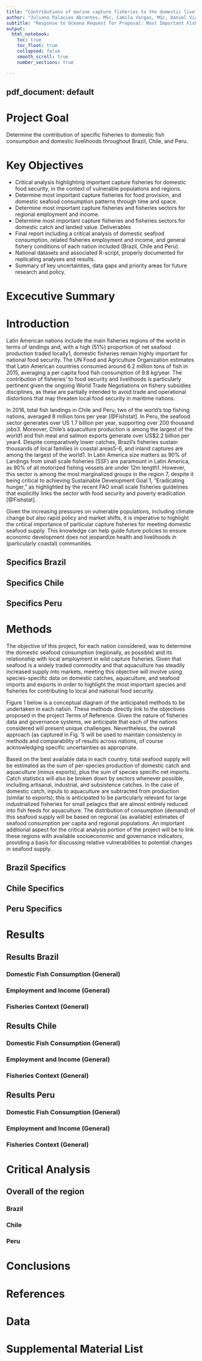 ```yaml
---
title: "Contributions of marine capture fisheries to the domestic livelihoods and seafood consumption of Brazil Chile and Peru"
author: "Juliano Palacios Abrantes, MSc, Camila Vargas, MSc, Daniel Viana, PhD, Maria I. Rivera, MSc, Rocío López, MSc, Santiago de la Puente, MSc, Andrés M. Cisneros-Montemayor, PhD"
subtitle: "Response to Oceana Request for Proposal: Most Important Fisheries for People Study"
output:
  html_notebook: 
    toc: true
    toc_float: true
    collapsed: false
    smooth_scroll: true
    number_sections: true

---
```


  pdf_document: default
---

# Project Goal
Determine the contribution of specific fisheries to domestic fish consumption and domestic
livelihoods throughout Brazil, Chile, and Peru.

# Key Objectives

- Critical analysis highlighting important capture fisheries for domestic food security, in the context
of vulnerable populations and regions.
- Determine most important capture fisheries for food provision, and domestic seafood consumption
patterns through time and space.
- Determine most important capture fisheries and fisheries sectors for regional employment and
income.
- Determine most important capture fisheries and fisheries sectors for domestic catch and landed
value.
Deliverables
- Final report including a critical analysis of domestic seafood consumption, related fisheries
employment and income, and general fishery conditions of each nation included (Brazil, Chile and
Peru).
- National datasets and associated R-script, properly documented for replicating analyses and results.
- Summary of key uncertainties, data gaps and priority areas for future research and policy.

# Excecutive Summary

# Introduction

Latin American nations include the main fisheries regions of the world in terms of landings and, with a high (51%) proportion of net seafood production traded locally1, domestic fisheries remain highly important for national food security. The UN Food and Agriculture Organization estimates that Latin American countries consumed around 6.2 million tons of fish in 2015, averaging a per capita food fish consumption of 9.8 kg/year. The contribution of fisheries’ to food security and livelihoods is particularly pertinent given the ongoing World Trade Negotiations on fishery subsidies disciplines, as these are partially intended to avoid trade and operational distortions that may threaten local food security in maritime nations.

In 2016, total fish landings in Chile and Peru, two of the world’s top fishing nations, averaged 8 million tons per year [@Fishstat]. In Peru, the seafood sector generates over US 1.7 billion per year, supporting over 200 thousand jobs3. Moreover, Chile’s aquaculture production is among the largest of the world1 and fish meal and salmon exports generate over US$2.2 billion per year4. Despite comparatively lower catches, Brazil’s fisheries sustain thousands of local families in coastal areas5-6, and inland captures are among the largest of the world1. In Latin America size matters as 90% of Landings from small scale fisheries (SSF) are paramount in Latin America, as 90% of all motorized fishing vessels are under 12m
length1. However, this sector is among the most marginalized groups in the region 7, despite it being critical to achieving Sustainable Development Goal 1, “Eradicating hunger,” as highlighted by the recent FAO small scale fisheries guidelines that explicitly links the sector with food security and poverty eradication [@Fishstat].

Given the increasing pressures on vulnerable populations, including climate change but also rapid policy and market shifts, it is imperative to highlight the critical importance of particular capture fisheries for meeting domestic seafood supply. This knowledge can help guide future policies to ensure economic development does not jeopardize health and livelihoods in (particularly coastal) communities.

## Specifics Brazil
## Specifics Chile
## Specifics Peru
# Methods

The objective of this project, for each nation considered, was to determine the domestic seafood consumption (regionally, as possible) and its relationship with local employment in wild capture fisheries. Given that seafood is a widely traded commodity and that aquaculture has steadily increased supply into markets, meeting this objective will involve using species-specific data on domestic catches, aquaculture, and seafood imports and exports in order to highlight the most important species and fisheries for contributing to local and national food security.

Figure 1 below is a conceptual diagram of the anticipated methods to be undertaken in each nation. These methods directly link to the objectives proposed in the project Terms of Reference. Given the nature of fisheries data and governance systems, we anticipate that each of the nations considered will present unique challenges. Nevertheless, the overall approach (as captured in Fig. 1) will be used to maintain consistency in methods and comparability of results across nations, of course acknowledging specific uncertainties as appropriate.

Based on the best available data in each country, total seafood supply will be estimated as the sum of per-species production of domestic catch and aquaculture (minus exports), plus the sum of species specific net imports. Catch statistics will also be broken down by sectors whenever possible, including artisanal, industrial, and subsistence catches. In the case of domestic catch, inputs to aquaculture are subtracted from production (similar to exports); this is anticipated to be particularly relevant for large industrialized fisheries for small pelagics that are almost entirely reduced into fish feeds for aquaculture. The distribution of consumption (demand) of this seafood supply will be based on regional (as available) estimates of seafood consumption per capita and regional populations. An important additional aspect for the critical analysis portion of the project will be to link these regions with available socioeconomic and governance indicators, providing a basis for discussing relative vulnerabilities to potential
changes in seafood supply.

## Brazil Specifics
## Chile Specifics
## Peru Specifics
# Results
## Results Brazil
### Domestic Fish Consumption (General)
### Employment and Income (General)
### Fisheries Context (General)
## Results Chile
### Domestic Fish Consumption (General)
### Employment and Income (General)
### Fisheries Context (General)
## Results Peru
### Domestic Fish Consumption (General)
### Employment and Income (General)
### Fisheries Context (General)
# Critical Analysis 
## Overall of the region
### Brazil
### Chile
### Peru
# Conclusions
# References
# Data
# Supplemental Material List 

